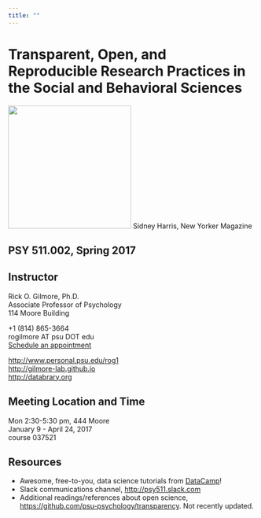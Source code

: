 ```yaml
---
title: ""
---
```


# Transparent, Open, and Reproducible Research Practices in the Social and Behavioral Sciences

<img src="http://imgc-cn.artprintimages.com/images/P-473-488-90/60/6079/KTUD100Z/posters/sidney-harris-i-think-you-should-be-more-explicit-here-in-step-two-cartoon.jpg" width=250px>
Sidney Harris, New Yorker Magazine

## PSY 511.002, Spring 2017

## Instructor

Rick O. Gilmore, Ph.D.</br>
Associate Professor of Psychology</br>
114 Moore Building</br>

+1 (814) 865-3664</br>
rogilmore AT psu DOT edu</br>
[Schedule an appointment](http://doodle.com/rickgilmore)</br>

[http://www.personal.psu.edu/rog1](http://www.personal.psu.edu/rog1)</br>
[http://gilmore-lab.github.io](http://gilmore-lab.github.io)</br>
[http://databrary.org](http://databrary.org)

## Meeting Location and Time

Mon 2:30-5:30 pm, 444 Moore</br>
January 9 - April 24, 2017</br>
course 037521</br>

## Resources

- Awesome, free-to-you, data science tutorials from [DataCamp](https://www.datacamp.com/courses)!
- Slack communications channel, <http://psy511.slack.com>
- Additional readings/references about open science, <https://github.com/psu-psychology/transparency>. Not recently updated.